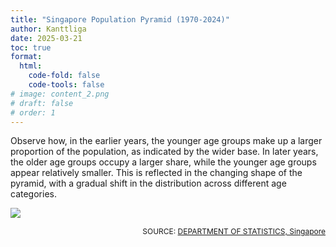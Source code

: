 ```yaml
---
title: "Singapore Population Pyramid (1970-2024)"
author: Kanttliga
date: 2025-03-21
toc: true
format:
  html: 
    code-fold: false
    code-tools: false
# image: content_2.png
# draft: false
# order: 1
---
```

Observe how, in the earlier years, the younger age groups make up a larger proportion of the population, as indicated by the wider base. In later years, the older age groups occupy a larger share, while the younger age groups appear relatively smaller. This is reflected in the changing shape of the pyramid, with a gradual shift in the distribution across different age categories.

![](./images/sg-population-pyramid.gif)

<div style="text-align: right; font-size: 12px"> SOURCE: [DEPARTMENT OF STATISTICS, Singapore](https://tablebuilder.singstat.gov.sg/table/TS/M810671) </div>

<!-- SOURCE: [DEPARTMENT OF STATISTICS, Singapore](https://tablebuilder.singstat.gov.sg/table/TS/M810671) -->